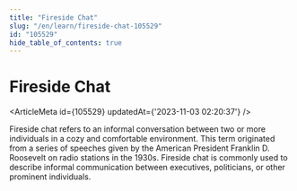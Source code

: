 ```yaml
---
title: "Fireside Chat"
slug: "/en/learn/fireside-chat-105529"
id: "105529"
hide_table_of_contents: true
---
```



# Fireside Chat

<ArticleMeta id={105529} updatedAt={'2023-11-03 02:20:37'} />
<div className='border-solid border-b border-t-0 my-4 border-[var(--ifm-color-gray-300)]' />

Fireside chat refers to an informal conversation between two or more individuals in a cozy and comfortable environment. This term originated from a series of speeches given by the American President Franklin D. Roosevelt on radio stations in the 1930s. Fireside chat is commonly used to describe informal communication between executives, politicians, or other prominent individuals.
